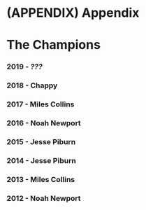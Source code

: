 # (APPENDIX) Appendix {-}

# The Champions

### __2019__ - _???_

### __2018__ - Chappy

### __2017__ - Miles Collins

### __2016__ - Noah Newport

### __2015__ - Jesse Piburn

### __2014__ - Jesse Piburn

### __2013__ - Miles Collins

### __2012__ - Noah Newport


